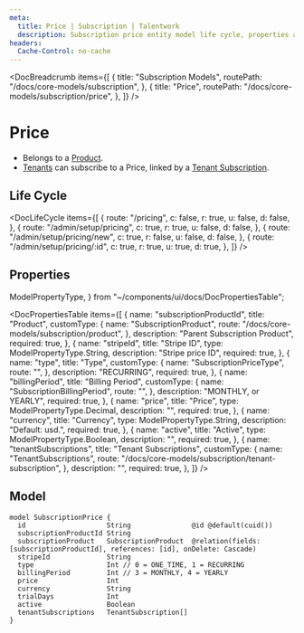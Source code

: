 ```yaml
---
meta:
  title: Price | Subscription | Talentwork
  description: Subscription price entity model life cycle, properties and model
headers:
  Cache-Control: no-cache
---
```



<DocBreadcrumb
  items={[
    {
      title: "Subscription Models",
      routePath: "/docs/core-models/subscription",
    },
    {
      title: "Price",
      routePath: "/docs/core-models/subscription/price",
    },
  ]}
/>

# Price

- Belongs to a [Product](product).
- [Tenants](/docs/core-models/account/tenant) can subscribe to a Price, linked by a [Tenant Subscription](/docs/core-models/subscription/tenant-subscription).

## Life Cycle


<DocLifeCycle
  items={[
    {
      route: "/pricing",
      c: false,
      r: true,
      u: false,
      d: false,
    },
    {
      route: "/admin/setup/pricing",
      c: true,
      r: true,
      u: false,
      d: false,
    },
    {
      route: "/admin/setup/pricing/new",
      c: true,
      r: false,
      u: false,
      d: false,
    },
    {
      route: "/admin/setup/pricing/:id",
      c: true,
      r: true,
      u: true,
      d: true,
    },
  ]}
/>

## Properties

  ModelPropertyType,
} from "~/components/ui/docs/DocPropertiesTable";

<DocPropertiesTable
  items={[
    {
      name: "subscriptionProductId",
      title: "Product",
      customType: {
        name: "SubscriptionProduct",
        route: "/docs/core-models/subscription/product",
      },
      description: "Parent Subscription Product",
      required: true,
    },
    {
      name: "stripeId",
      title: "Stripe ID",
      type: ModelPropertyType.String,
      description: "Stripe price ID",
      required: true,
    },
    {
      name: "type",
      title: "Type",
      customType: {
        name: "SubscriptionPriceType",
        route: "",
      },
      description: "RECURRING",
      required: true,
    },
    {
      name: "billingPeriod",
      title: "Billing Period",
      customType: {
        name: "SubscriptionBillingPeriod",
        route: "",
      },
      description: "MONTHLY, or YEARLY",
      required: true,
    },
    {
      name: "price",
      title: "Price",
      type: ModelPropertyType.Decimal,
      description: "",
      required: true,
    },
    {
      name: "currency",
      title: "Currency",
      type: ModelPropertyType.String,
      description: "Default: usd.",
      required: true,
    },
    {
      name: "active",
      title: "Active",
      type: ModelPropertyType.Boolean,
      description: "",
      required: true,
    },
    {
      name: "tenantSubscriptions",
      title: "Tenant Subscriptions",
      customType: {
        name: "TenantSubscriptions",
        route:
          "/docs/core-models/subscription/tenant-subscription",
      },
      description: "",
      required: true,
    },
  ]}
/>

## Model

```
model SubscriptionPrice {
  id                    String               @id @default(cuid())
  subscriptionProductId String
  subscriptionProduct   SubscriptionProduct  @relation(fields: [subscriptionProductId], references: [id], onDelete: Cascade)
  stripeId              String
  type                  Int // 0 = ONE_TIME, 1 = RECURRING
  billingPeriod         Int // 3 = MONTHLY, 4 = YEARLY
  price                 Int
  currency              String
  trialDays             Int
  active                Boolean
  tenantSubscriptions   TenantSubscription[]
}
```
